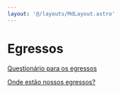 ```yaml
---
layout: '@/layouts/MdLayout.astro'
---
```






Egressos
========








[Questionário para os egressos](https://forms.gle/4FcShdynqhgvy3u78)


[Onde estão nossos egressos?](egressos/em-que-estao-trabalhando.pdf/view)









